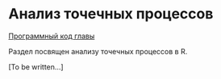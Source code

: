 # Анализ точечных процессов {#point_patterns}

[Программный код главы](https://github.com/tsamsonov/r-geo-course/blob/master/code/14-InterpolationGeostatistics.R)

Раздел посвящен анализу точечных процессов в R. 

[To be written...]